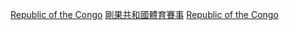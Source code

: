 [[Category:各國綜合運動會|Republic of the Congo]]
[[Category:剛果共和國體育賽事|]]
[[Category:非洲綜合運動會|Republic of the Congo]]